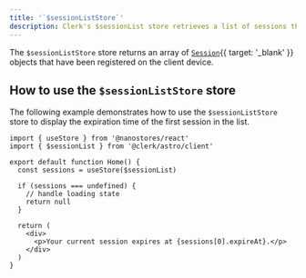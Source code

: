 ```yaml
---
title: '`$sessionListStore`'
description: Clerk's $sessionList store retrieves a list of sessions that have been registered on the client device.
---
```


The `$sessionListStore` store returns an array of [`Session`](/docs/references/javascript/session){{ target: '_blank' }} objects that have been registered on the client device.

## How to use the `$sessionListStore` store

The following example demonstrates how to use the `$sessionListStore` store to display the expiration time of the first session in the list.

```tsx {{ filename: 'session-list.tsx' }}
import { useStore } from '@nanostores/react'
import { $sessionList } from '@clerk/astro/client'

export default function Home() {
  const sessions = useStore($sessionList)

  if (sessions === undefined) {
    // handle loading state
    return null
  }

  return (
    <div>
      <p>Your current session expires at {sessions[0].expireAt}.</p>
    </div>
  )
}
```

